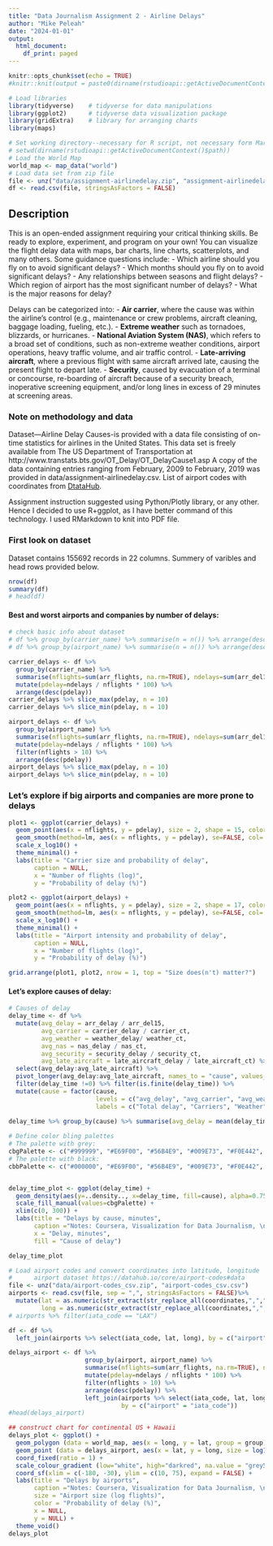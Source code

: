 ```yaml
---
title: "Data Journalism Assignment 2 - Airline Delays"
author: "Mike Peleah"
date: "2024-01-01"
output:
  html_document:
    df_print: paged
---
```


```r
knitr::opts_chunk$set(echo = TRUE)
#knitr::knit(output = paste0(dirname(rstudioapi::getActiveDocumentContext()$path),"/1.html"

# Load libraries 
library(tidyverse)    # tidyverse for data manipulations 
library(ggplot2)      # tidyverse data visualization package
library(gridExtra)    # library for arranging charts 
library(maps)

# Set working directory--necessary for R script, not necessary form Markdown 
# setwd(dirname(rstudioapi::getActiveDocumentContext()$path))
# Load the World Map
world_map <- map_data("world")
# Load data set from zip file
file <- unz("data/assignment-airlinedelay.zip", "assignment-airlinedelay.csv")
df <- read.csv(file, stringsAsFactors = FALSE)

```


## Description
This is an open-ended assignment requiring your critical thinking skills. Be ready to explore, experiment, and program on your own! You can visualize the flight delay data with maps, bar charts, line charts, scatterplots, and many others.
Some guidance questions include:
- Which airline should you fly on to avoid significant delays?
- Which months should you fly on to avoid significant delays?
- Any relationships between seasons and flight delays?
- Which region of airport has the most significant number of delays?
- What is the major reasons for delay?

Delays can be categorized into:
- **Air carrier**, where the cause was within the airline's control (e.g., maintenance or crew problems, aircraft cleaning, baggage loading, fueling, etc.).
- **Extreme weather** such as tornadoes, blizzards, or hurricanes. 
- **National Aviation System (NAS)**, which refers to a broad set of conditions, such as non-extreme weather conditions, airport operations, heavy traffic volume, and air traffic control.
- **Late-arriving aircraft**, where a previous flight with same aircraft arrived late, causing the present flight to depart late.
- **Security**, caused by evacuation of a terminal or concourse, re-boarding of aircraft because of a security breach, inoperative screening equipment, and/or long lines in excess of 29 minutes at screening areas. 


### Note on methodology and data
Dataset—Airline Delay Causes-is provided with a data file consisting of on-time statistics for airlines in the United States. This data set is freely available from The US Department of Transportation at 
http://www.transtats.bts.gov/OT_Delay/OT_DelayCause1.asp A copy of the data containing entries ranging from February, 2009 to February, 2019 was provided in data/assignment-airlinedelay.csv. List of airport codes with coordinates from [DtataHub](https://datahub.io/core/airport-codes).

Assignment instruction suggested using Python/Plotly library, or any other. Hence I decided to use R+ggplot, as I have better command of this technology. I used RMarkdown to knit into PDF file. 

### First look on dataset
Dataset contains 155692 records in 22 columns. Summery of varibles and head rows provided below.

```r
nrow(df)
summary(df)
# head(df)
```

#### Best and worst airports and companies by number of delays:
```r
# check basic info about dataset 
# df %>% group_by(carrier_name) %>% summarise(n = n()) %>% arrange(desc(n))
# df %>% group_by(airport_name) %>% summarise(n = n()) %>% arrange(desc(n))

carrier_delays <- df %>% 
  group_by(carrier_name) %>% 
  summarise(nflights=sum(arr_flights, na.rm=TRUE), ndelays=sum(arr_del15, na.rm=TRUE)) %>% 
  mutate(pdelay=ndelays / nflights * 100) %>% 
  arrange(desc(pdelay)) 
carrier_delays %>% slice_max(pdelay, n = 10)
carrier_delays %>% slice_min(pdelay, n = 10)

airport_delays <- df %>% 
  group_by(airport_name) %>% 
  summarise(nflights=sum(arr_flights, na.rm=TRUE), ndelays=sum(arr_del15, na.rm=TRUE)) %>% 
  mutate(pdelay=ndelays / nflights * 100) %>%
  filter(nflights > 10) %>% 
  arrange(desc(pdelay)) 
airport_delays %>% slice_max(pdelay, n = 10)
airport_delays %>% slice_min(pdelay, n = 10)
```

### Let's explore if big airports and companies are more prone to delays 
```r
plot1 <- ggplot(carrier_delays) +
  geom_point(aes(x = nflights, y = pdelay), size = 2, shape = 15, color = 'darkblue') +
  geom_smooth(method=lm, aes(x = nflights, y = pdelay), se=FALSE, col='blue', size=1) + 
  scale_x_log10() + 
  theme_minimal() + 
  labs(title = "Carrier size and probability of delay", 
       caption = NULL,
       x = "Number of flights (log)", 
       y = "Probability of delay (%)")

plot2 <- ggplot(airport_delays) +
  geom_point(aes(x = nflights, y = pdelay), size = 2, shape = 17, color = 'darkred') +
  geom_smooth(method=lm, aes(x = nflights, y = pdelay), se=FALSE, col='red', size=1) +
  scale_x_log10() + 
  theme_minimal() + 
  labs(title = "Airport intensity and probability of delay", 
       caption = NULL,
       x = "Number of flights (log)", 
       y = "Probability of delay (%)")

grid.arrange(plot1, plot2, nrow = 1, top = "Size does(n't) matter?")
```


#### Let's explore causes of delay:

```r
# Causes of delay
delay_time <- df %>% 
  mutate(avg_delay = arr_delay / arr_del15, 
         avg_carrier = carrier_delay / carrier_ct,
         avg_weather = weather_delay/ weather_ct,
         avg_nas = nas_delay / nas_ct,
         avg_security = security_delay / security_ct,
         avg_late_aircraft = late_aircraft_delay / late_aircraft_ct) %>%
  select(avg_delay:avg_late_aircraft) %>% 
  pivot_longer(avg_delay:avg_late_aircraft, names_to = "cause", values_to = "delay_time") %>%
  filter(delay_time !=0) %>% filter(is.finite(delay_time)) %>% 
  mutate(cause = factor(cause, 
                        levels = c("avg_delay", "avg_carrier", "avg_weather", "avg_nas", "avg_security", "avg_late_aircraft"),
                        labels = c("Total delay", "Carriers", "Weather", "Natl Air Service", "Security", "Aircraft delayed in the previous flight"))) 
  
delay_time %>% group_by(cause) %>% summarise(avg_delay = mean(delay_time), median_delay = median(delay_time), min_delay = min(delay_time), max_delay = max(delay_time))

# Define color bling palettes
# The palette with grey:
cbgPalette <- c("#999999", "#E69F00", "#56B4E9", "#009E73", "#F0E442", "#0072B2", "#D55E00", "#CC79A7")
# The palette with black:
cbbPalette <- c("#000000", "#E69F00", "#56B4E9", "#009E73", "#F0E442", "#0072B2", "#D55E00", "#CC79A7")


delay_time_plot <- ggplot(delay_time) + 
  geom_density(aes(y=..density.., x=delay_time, fill=cause), alpha=0.75) + 
  scale_fill_manual(values=cbgPalette) +
  xlim(c(0, 300)) +
  labs(title = "Delays by cause, minutes", 
       caption ="Notes: Coursera, Visualization for Data Journalism, \nPeer-graded Assignment 2: Using Plotly for Data Visualization\nData source: The U.S. Department of Transportations: http://www.transtats.bts.gov/OT_Delay/OT_DelayCause1.asp, \nsubset containing entries ranging from Feb 2009 – Feb 2019",
       x = "Delay, minutes", 
       fill = "Cause of delay")

delay_time_plot 

```


```r
# Load airport codes and convert coordinates into latitude, longitude  
#      airport dataset https://datahub.io/core/airport-codes#data
file <- unz("data/airport-codes_csv.zip", "airport-codes_csv.csv")
airports <- read.csv(file, sep = ",", stringsAsFactors = FALSE)%>%
  mutate(lat = as.numeric(str_extract(str_replace_all(coordinates,","," "), "^(.*?) ")), 
         long = as.numeric(str_extract(str_replace_all(coordinates,","," "), " (.*?)$")))
# airports %>% filter(iata_code == "LAX")

df <- df %>%
  left_join(airports %>% select(iata_code, lat, long), by = c("airport" = "iata_code"))

delays_airport <- df %>% 
                     group_by(airport, airport_name) %>% 
                     summarise(nflights=sum(arr_flights, na.rm=TRUE), ndelays=sum(arr_del15, na.rm=TRUE)) %>% 
                     mutate(pdelay=ndelays / nflights * 100) %>%
                     filter(nflights > 10) %>% 
                     arrange(desc(pdelay)) %>%
                     left_join(airports %>% select(iata_code, lat, long), 
                               by = c("airport" = "iata_code"))
#head(delays_airport)
```


```r
## construct chart for continental US + Hawaii  
delays_plot <- ggplot() +
  geom_polygon (data = world_map, aes(x = long, y = lat, group = group), fill = "lightyellow", color = "gray") +
  geom_point (data = delays_airport, aes(x = lat, y = long, size = log10(nflights), color = pdelay), alpha = .5, shape = 19) +
  coord_fixed(ratio = 1) + 
  scale_colour_gradient (low="white", high="darkred", na.value = "grey50") +
  coord_sf(xlim = c(-180, -30), ylim = c(10, 75), expand = FALSE) + 
  labs(title = "Delays by airports", 
       caption ="Notes: Coursera, Visualization for Data Journalism, \nPeer-graded Assignment 2: Using Plotly for Data Visualization\nData source: The U.S. Department of Transportations: http://www.transtats.bts.gov/OT_Delay/OT_DelayCause1.asp, \nsubset containing entries ranging from Feb 2009 – Feb 2019",
       size = "Airport size (log flights)", 
       color = "Probability of delay (%)", 
       x = NULL, 
       y = NULL) + 
  theme_void() 
delays_plot
```
